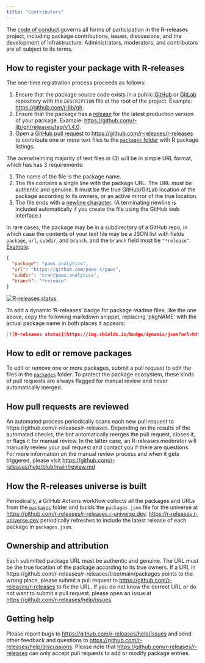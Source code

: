 ```yaml
---
title: "Contributors"
---
```


The [code of conduct](https://github.com/r-releases/help/blob/main/CODE_OF_CONDUCT.md) governs all forms of participation in the R-releases project, including package contributions, issues, discussions, and the development of infrastructure. Administrators, moderators, and contributors are all subject to its terms.

## How to register your package with R-releases

The one-time registration process proceeds as follows:

1. Ensure that the package source code exists in a public [GitHub](https://github.com) or [GitLab](https://gitlab.com) repository with the `DESCRIPTION` file at the root of the project. Example: <https://github.com/r-lib/gh>.
2. Ensure that the package has a [release](https://docs.github.com/en/repositories/releasing-projects-on-github/managing-releases-in-a-repository) for the latest production version of your package. Example: <https://github.com/r-lib/gh/releases/tag/v1.4.0>.
3. Open a [GitHub pull request](https://docs.github.com/en/pull-requests/collaborating-with-pull-requests/proposing-changes-to-your-work-with-pull-requests/about-pull-requests) to <https://github.com/r-releases/r-releases> to contribute one or more text files to the [`packages` folder](https://github.com/r-releases/r-releases/tree/main/packages) with R package listings.

The overwhelming majority of text files in (3) will be in simple URL format, which has has 3 requirements:

1. The name of the file is the package name.
2. The file contains a single line with the package URL. The URL must be authentic and genuine. It must be the true GitHub/GitLab location of the package according to its owners, or an active mirror of the true location.
3. The file ends with a [newline character](https://stackoverflow.com/questions/729692/why-should-text-files-end-with-a-newline). (A terminating newline is included automatically if you create the file using the GitHub web interface.)

In rare cases, the package may be in a subdirectory of a GitHub repo, in which case the contents of your text file may be a JSON list with fields `package`, `url`, `subdir`, and `branch`, and the `branch` field must be `"*release"`. [Example](https://github.com/r-releases/r-releases/blob/main/packages/paws.analytics):

```json
{
  "package": "paws.analytics",
  "url": "https://github.com/paws-r/paws",
  "subdir": "cran/paws.analytics",
  "branch": "*release"
}
```

[<img src="https://img.shields.io/badge/dynamic/json?url=https%3A%2F%2Fr-releases.r-universe.dev%2Fapi%2Fpackages%2Fmirai&query=%24.Version&label=R-releases" alt="R-releases status" />](https://r-releases.r-universe.dev/mirai)

To add a dynamic 'R-releases' badge for package readme files, like the one above, copy the following markdown snippet, replacing 'pkgNAME' with the actual package name in both places it appears:

```md
[![R-releases status](https://img.shields.io/badge/dynamic/json?url=https%3A%2F%2Fr-releases.r-universe.dev%2Fapi%2Fpackages%2FpkgNAMEquery=%24.Version&label=R-releases)](https://r-releases.r-universe.dev/pkgNAME)
```

## How to edit or remove packages

To edit or remove one or more packages, submit a pull request to edit the files in the [`packages`](https://github.com/r-releases/r-releases/tree/main/packages) folder. To protect the package ecosystem, these kinds of pull requests are always flagged for manual review and never automatically merged.

## How pull requests are reviewed

An automated process periodically scans each new pull request to https://github.com/r-releases/r-releases. Depending on the results of the automated checks, the bot automatically merges the pull request, closes it, or flags it for manual review. In the latter case, an R-releases moderator will manually review your pull request and contact you if there are questions. For more information on the manual review process and when it gets triggered, please visit <https://github.com/r-releases/help/blob/main/review.md>

## How the R-releases universe is built

Periodically, a GitHub Actions workflow collects all the packages and URLs from the [`packages`](https://github.com/r-releases/r-releases/tree/main/packages) folder and builds the `packages.json` file for the universe at <https://github.com/r-releases/r-releases.r-universe.dev>. <https://r-releases.r-universe.dev> periodically refreshes to include the latest release of each package in `packages.json`.

## Ownership and attribution

Each submitted package URL must be authentic and genuine. The URL must be the true location of the package according to its true owners. If a URL in https://github.com/r-releases/r-releases/tree/main/packages points to the wrong place, please submit a pull request to <https://github.com/r-releases/r-releases> to fix the URL. If you do not know the correct URL or do not want to submit a pull request, please open an issue at <https://github.com/r-releases/help/issues>.

## Getting help

Please report bugs to <https://github.com/r-releases/help/issues> and send other feedback and questions to <https://github.com/r-releases/help/discussions>. Please note that <https://github.com/r-releases/r-releases> can only accept pull requests to add or modify package entries.
